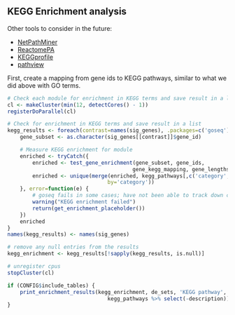 KEGG Enrichment analysis
------------------------

Other tools to consider in the future:

- [NetPathMiner](http://bioconductor.org/packages/release/bioc/html/NetPathMiner.html)
- [ReactomePA](http://bioconductor.org/packages/release/bioc/html/ReactomePA.html)
- [KEGGprofile](http://www.bioconductor.org/packages/release/bioc/html/KEGGprofile.html)
- [pathview](http://www.bioconductor.org/packages/release/bioc/html/pathview.html)

First, create a mapping from gene ids to KEGG pathways, similar to what we did
above with GO terms.

<!--
 2015/11/13
 T. cruzi KEGG problem:

 Columns incorrectly names? (category saved as "description")
 
> kegg_pathways$description
 [1] "path:tcr00900" "path:tcr01100" "path:tcr01110" "path:tcr01130" 
 [4] "path:tcr03010" "path:tcr00230" "path:tcr03050" "path:tcr04141" 
 [8] "path:tcr01040" "path:tcr01212" "path:tcr04146" "path:tcr00100" 
-->

```r
# Check each module for enrichment in KEGG terms and save result in a list
cl <- makeCluster(min(12, detectCores() - 1))
registerDoParallel(cl)

# Check for enrichment in KEGG terms and save result in a list
kegg_results <- foreach(contrast=names(sig_genes), .packages=c('goseq')) %dopar% {
    gene_subset <- as.character(sig_genes[[contrast]]$gene_id)

    # Measure KEGG enrichment for module
    enriched <- tryCatch({
        enriched <- test_gene_enrichment(gene_subset, gene_ids,
                                        gene_kegg_mapping, gene_lengths)
        enriched <- unique(merge(enriched, kegg_pathways[,c('category','name')],
                                by='category'))
    }, error=function(e) {
        # goseq fails in some cases; have not been able to track down cause yet
        warning("KEGG enrichment failed")
        return(get_enrichment_placeholder())
    })
    enriched
}
names(kegg_results) <- names(sig_genes)

# remove any null entries from the results
kegg_enrichment <- kegg_results[!sapply(kegg_results, is.null)]

# unregister cpus
stopCluster(cl)
```

```r
if (CONFIG$include_tables) {
    print_enrichment_results(kegg_enrichment, de_sets, 'KEGG pathway',
                                kegg_pathways %>% select(-description))
}
```
